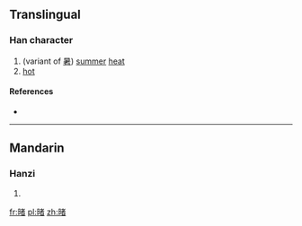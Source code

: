==Translingual==

===Han character===
{{Han char|rn=72|rad=日|as=09|sn=13|four=|canj=日十大日 (AJKA), X日十大日 (XAJKA)|ids=⿰[[日]][[者]]}}

# (variant of [[暑]]) [[summer]] [[heat]]
# [[hot]]

====References====
* {{Han ref|kx=0498.110|dkj=14050|dj=0866.100|hdz=21522.200|uh=668F|ud=26255}}

----

==Mandarin==

===Hanzi===
{{cmn-hanzi|pin=[[dǔ]] ([[du3]])|wg=tu<sup>3</sup>}}

# {{defn|lang=cmn|sort=日09}}

[[fr:暏]]
[[pl:暏]]
[[zh:暏]]